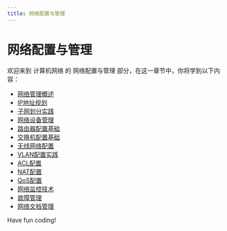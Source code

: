 ```yaml
---
title: 网络配置与管理
---
```


# 网络配置与管理

欢迎来到 计算机网络 的 网络配置与管理 部分，在这一章节中，你将学到以下内容：

- [网络管理概述](./0-overview-of-network-management.mdx)
- [IP地址规划](./1-ip-address-planning.mdx)
- [子网划分实践](./2-subnetting-practice.mdx)
- [网络设备管理](./3-network-device-management.mdx)
- [路由器配置基础](./4-router-configuration-basics.mdx)
- [交换机配置基础](./5-switch-configuration-basics.mdx)
- [无线网络配置](./6-wireless-network-configuration.mdx)
- [VLAN配置实践](./7-vlan-configuration-practices.mdx)
- [ACL配置](./8-acl-configuration.mdx)
- [NAT配置](./9-nat-configuration.mdx)
- [QoS配置](./10-qos-configuration.mdx)
- [网络监控技术](./11-network-monitoring-technology.mdx)
- [故障管理](./12-faults-management.mdx)
- [网络文档管理](./13-network-document-management.mdx)

Have fun coding!